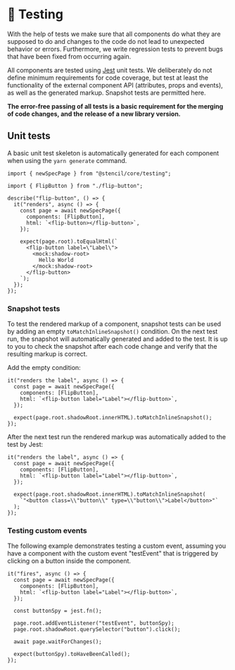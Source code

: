 
<Meta title="Requirements/Testing" />

# 🤖 Testing

With the help of tests we make sure that all components do what they are
supposed to do and changes to the code do not lead to unexpected behavior or
errors. Furthermore, we write regression tests to prevent bugs that have been
fixed from occurring again.

All components are tested using [Jest](https://jestjs.io/) unit tests. We
deliberately do not define minimum requirements for code coverage, but test at
least the functionality of the external component API (attributes, props and
events), as well as the generated markup. Snapshot tests are permitted here.

**The error-free passing of all tests is a basic requirement for the merging of
code changes, and the release of a new library version.**

## Unit tests

A basic unit test skeleton is automatically generated for each component when
using the `yarn generate` command.

```tsx
import { newSpecPage } from "@stencil/core/testing";

import { FlipButton } from "./flip-button";

describe("flip-button", () => {
  it("renders", async () => {
    const page = await newSpecPage({
      components: [FlipButton],
      html: `<flip-button></flip-button>`,
    });

    expect(page.root).toEqualHtml(`
      <flip-button label=\"Label\">
        <mock:shadow-root>
          Hello World
        </mock:shadow-root>
      </flip-button>
    `);
  });
});
```

### Snapshot tests

To test the rendered markup of a component, snapshot tests can be used by adding
an empty `toMatchInlineSnapshot()` condition. On the next test run, the snapshot
will automatically generated and added to the test. It is up to you to check the
snapshot after each code change and verify that the resulting markup is correct.

Add the empty condition:

```tsx
it("renders the label", async () => {
  const page = await newSpecPage({
    components: [FlipButton],
    html: `<flip-button label="Label"></flip-button>`,
  });

  expect(page.root.shadowRoot.innerHTML).toMatchInlineSnapshot();
});
```

After the next test run the rendered markup was automatically added to the test
by Jest:

```tsx
it("renders the label", async () => {
  const page = await newSpecPage({
    components: [FlipButton],
    html: `<flip-button label="Label"></flip-button>`,
  });

  expect(page.root.shadowRoot.innerHTML).toMatchInlineSnapshot(
    `"<button class=\\"button\\" type=\\"button\\">Label</button>"`
  );
});
```

### Testing custom events

The following example demonstrates testing a custom event, assuming you have a
component with the custom event "testEvent" that is triggered by clicking on a
button inside the component.

```tsx
it("fires", async () => {
  const page = await newSpecPage({
    components: [FlipButton],
    html: `<flip-button label="Label"></flip-button>`,
  });

  const buttonSpy = jest.fn();

  page.root.addEventListener("testEvent", buttonSpy);
  page.root.shadowRoot.querySelector("button").click();

  await page.waitForChanges();

  expect(buttonSpy).toHaveBeenCalled();
});
```
